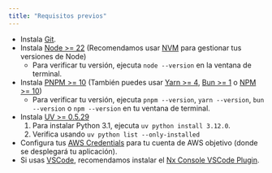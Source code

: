 ```yaml
---
title: "Requisitos previos"
---
```




- Instala [Git](https://git-scm.com/book/en/v2/Getting-Started-Installing-Git).
- Instala [Node >= 22](https://nodejs.org/en/download) (Recomendamos usar [NVM](https://github.com/nvm-sh/nvm) para gestionar tus versiones de Node)
  - Para verificar tu versión, ejecuta `node --version` en la ventana de terminal.
- Instala [PNPM >= 10](https://pnpm.io/installation#using-npm) (También puedes usar [Yarn >= 4](https://yarnpkg.com/getting-started/install), [Bun >= 1](https://bun.sh/docs/installation) o [NPM >= 10](https://nodejs.org/en/learn/getting-started/an-introduction-to-the-npm-package-manager))
  - Para verificar tu versión, ejecuta `pnpm --version`, `yarn --version`, `bun --version` o `npm --version` en tu ventana de terminal.
- Instala [UV >= 0.5.29](https://docs.astral.sh/uv/getting-started/installation/)
  1. Para instalar Python 3.1, ejecuta `uv python install 3.12.0`.
  2. Verifica usando `uv python list --only-installed`
- Configura tus [AWS Credentials](https://docs.aws.amazon.com/sdkref/latest/guide/access.html) para tu cuenta de AWS objetivo (donde se desplegará tu aplicación).
- Si usas [VSCode](https://code.visualstudio.com/), recomendamos instalar el [Nx Console VSCode Plugin](https://marketplace.visualstudio.com/items?itemName=nrwl.angular-console).